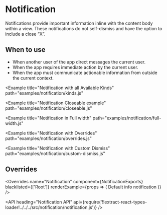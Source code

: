 <!--
Copyright (c) 2018 Uber Technologies, Inc.

This source code is licensed under the MIT license found in the
LICENSE file in the root directory of this source tree.
-->





# Notification

Notifications provide important information inline with the content body within a view. These
notifications do not self-dismiss and have the option to include a close “X”.

## When to use

- When another user of the app direct messages the current user.
- When the app requires immediate action by the current user.
- When the app must communicate actionable information from outside the current context.

<Example title="Notification Basic Usage" path="examples/notification/basic.js">
  <Basic />
</Example>

<Example
  title="Notification with all Available Kinds"
  path="examples/notification/kinds.js"
>
  <Kinds />
</Example>

<Example
  title="Notification Closeable example"
  path="examples/notification/closeable.js"
>
  <Closeable />
</Example>

<Example
  title="Notification in Full width"
  path="examples/notification/full-width.js"
>
  <FullWidth />
</Example>

<Example
  title="Notification with Overrides"
  path="examples/notification/overrides.js"
>
  <Customization />
</Example>

<Example
  title="Notification with Custom Dismiss"
  path="examples/notification/custom-dismiss.js"
>
  <CustomDismiss />
</Example>

## Overrides

<Overrides
  name="Notification"
  component={NotificationExports}
  blacklisted={['Root']}
  renderExample={props => (
    <Notification overrides={props.overrides} closeable>
      Default info notification
    </Notification>
  )}
/>

<API
  heading="Notification API"
  api={require('!!extract-react-types-loader!../../../src/notification/notification.js')}
/>
